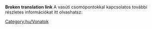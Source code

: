 '''Broken translation link'''
{{en/-}}
A vasúti csomópontokkal kapcsolatos további részletes információkat itt olvashatsz:
{{:Links/Train_Junctions}}

[[Category:hu/Vonatok]]